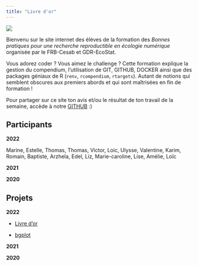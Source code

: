 ```yaml
---
title: "Livre d'or"
---
```


![](data/logo_tout_fondvert.png){fig-align="center"}

Bienvenu sur le site internet des élèves de la formation des *Bonnes pratiques pour une recherche reproductible en écologie numérique* organisée par le FRB-Cesab et GDR-EcoStat.

Vous adorez coder ? Vous aimez le challenge ? Cette formation explique la gestion du compendium, l'utilisation de GIT, GITHUB, DOCKER ainsi que des packages géniaux de R (`renv`, `rcompendium`, `rtargets`). Autant de notions qui semblent obscures aux premiers abords et qui sont maîtrisées en fin de formation !

Pour partager sur ce site ton avis et/ou le résultat de ton travail de la semaine, accède à notre [GITHUB](https://github.com/marinebnt/livretdor) :)

::: {.callout-note icon="false"}
## Participants

**2022**

Marine, Estelle, Thomas, Thomas, Victor, Loic, Ulysse, Valentine, Karim, Romain, Baptiste, Arzhela, Edel, Liz, Marie-caroline, Lise, Amélie, Loïc

**2021**

**2020**
:::

::: {.callout-note icon="false"}
## Projets

**2022**

- [Livre d'or](https://github.com/marinebnt/livretdor)

- [bgplot](https://github.com/victorleitejardim/bgplot)

**2021**

**2020**
:::
